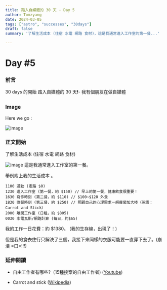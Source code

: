 ```yaml
---
title: 踏入自媒體的 30 天 - Day 5
author: Tomzyang
date: 2024-03-05
tags: ["astro", "successes", "30days"]
draft: false
summary: '了解生活成本 (住宿 水電 網路 食材)，這是我通常進入工作室的第一餐...'

---
```

# Day #5

### 前言
30 days 的開始
踏入自媒體的 30 天❗️- 我有個朋友在做自媒體

### Image
Here we go :


![image](/static/images/hereWeGo.jpg)

### 正文開始
了解生活成本 (住宿 水電 網路 食材)

![image](/static/images/Day5/myMeal.png)
這是我通常進入工作室的第一餐。

舉例附上我的生活成本 。

```
1100 通勤 (走路 $0)
1230 進入工作室 (第一餐，約 $150) // 早上的第一餐，健康飲食很重要！
1630 寫作時刻 (第二餐，約 $110) // $100~$120 外食
1830 晚餐時刻 (第三餐，約 $250) // 照顧自己的心理需求－胡蘿蔔加大棒（英語：Carrot and Stick）
2000 離開工作室 (日租，約 $805)
0030 水電瓦斯/網路計算 (每日，約$65)
```

我的工作一日花費：約 $1380。 (我的生存線，出現了！)

但是我的食<strike>衣</strike>住行只解決了三個，我接下來同樣的衣服可能要一直穿下去了。(崩潰 =口=!!!)

### 延伸閱讀

- 自由工作者有哪些?（15種接案的自由工作者) ([Youtube](https://youtu.be/Y6RKGXRRFsU?si=dVawW2rphROve1pt))

- Carrot and stick ([Wikipedia](https://en.wikipedia.org/wiki/Carrot_and_stick))

